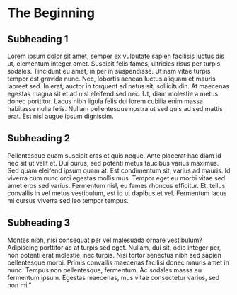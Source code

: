 # The Beginning

## Subheading 1

Lorem ipsum dolor sit amet, semper ex vulputate sapien facilisis luctus dis ut, elementum integer amet. Suscipit felis fames, ultricies risus per turpis sodales. Tincidunt eu amet, in per in suspendisse. Ut nam vitae turpis tempor est gravida nunc. Nec, lobortis aenean luctus aliquam et mauris laoreet sed. In erat, auctor in torquent ad netus sit, sollicitudin. At maecenas egestas magna sit et ad nisl eleifend sed nec. Ut, diam molestie a metus donec porttitor. Lacus nibh ligula felis dui lorem cubilia enim massa habitasse nulla felis. Nullam pellentesque nostra ut sed quis ad sed mattis erat. Est nisl augue ipsum dignissim.

## Subheading 2

Pellentesque quam suscipit cras et quis neque. Ante placerat hac diam id nec sit ut velit et. Dui purus, sed potenti metus faucibus varius maximus. Sed quam eleifend ipsum quam at. Est condimentum sit, varius ad mauris. Id viverra cum nunc orci egestas mollis mus. Tempor eget eu morbi vitae sed amet eros sed varius. Fermentum nisl, eu fames rhoncus efficitur. Et, tellus convallis in vel metus vestibulum, est id ut dapibus et vel. Fermentum lacus mi cursus viverra sed leo tempor tempus.

## Subheading 3

Montes nibh, nisi consequat per vel malesuada ornare vestibulum? Adipiscing porttitor ac at turpis sed eget. Nullam, dui sit, odio integer per, non potenti erat molestie, nec turpis. Nisi tortor senectus nibh sed sapien pellentesque morbi. Primis convallis maecenas facilisi donec mauris amet in nunc. Tempus non pellentesque, fermentum. Ac sodales massa eu fermentum ipsum. Egestas maecenas, mus vitae consectetur varius, sed non mi."
